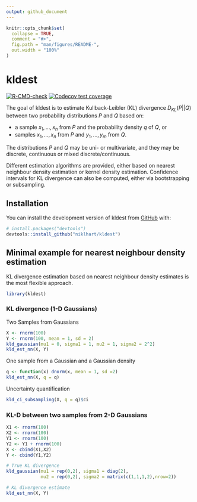 ```yaml
---
output: github_document
---
```


<!-- README.md is generated from README.Rmd. Please edit that file -->

```r
knitr::opts_chunk$set(
  collapse = TRUE,
  comment = "#>",
  fig.path = "man/figures/README-",
  out.width = "100%"
)
```

# kldest

<!-- badges: start -->
[![R-CMD-check](https://github.com/niklhart/kldest/actions/workflows/R-CMD-check.yaml/badge.svg)](https://github.com/niklhart/kldest/actions/workflows/R-CMD-check.yaml)
[![Codecov test coverage](https://codecov.io/gh/niklhart/kldest/branch/master/graph/badge.svg)](https://app.codecov.io/gh/niklhart/kldest?branch=master)
<!-- badges: end -->

The goal of kldest is to estimate Kullback-Leibler (KL) divergence $D_{KL}(P||Q)$
between two probability distributions $P$ and $Q$ based on:

* a sample $x_1,...,x_n$ from $P$ and the probability density $q$ of $Q$, or
* samples $x_1,...,x_n$ from $P$ and $y_1,...,y_m$ from $Q$.

The distributions $P$ and $Q$ may be uni- or multivariate, and they may be 
discrete, continuous or mixed discrete/continuous.

Different estimation algorithms are provided, either based on nearest neighbour 
density estimation or kernel density estimation. Confidence intervals for KL
divergence can also be computed, either via bootstrapping or subsampling. 

## Installation

You can install the development version of kldest from [GitHub](https://github.com/) with:

``` r
# install.packages("devtools")
devtools::install_github("niklhart/kldest")
```

## Minimal example for nearest neighbour density estimation

KL divergence estimation based on nearest neighbour density estimates is the 
most flexible approach.

```r
library(kldest)
```

### KL divergence (1-D Gaussians)

Two Samples from Gaussians

```r
X <- rnorm(100)
Y <- rnorm(100, mean = 1, sd = 2)
kld_gaussian(mu1 = 0, sigma1 = 1, mu2 = 1, sigma2 = 2^2)
kld_est_nn(X, Y)
```

One sample from a Gaussian and a Gaussian density

```r
q <- function(x) dnorm(x, mean = 1, sd =2)
kld_est_nn(X, q = q)
```

Uncertainty quantification

```r
kld_ci_subsampling(X, q = q)$ci
```


### KL-D between two samples from 2-D Gaussians

```r
X1 <- rnorm(100)
X2 <- rnorm(100)
Y1 <- rnorm(100)
Y2 <- Y1 + rnorm(100)
X <- cbind(X1,X2)
Y <- cbind(Y1,Y2)

# True KL divergence
kld_gaussian(mu1 = rep(0,2), sigma1 = diag(2),
             mu2 = rep(0,2), sigma2 = matrix(c(1,1,1,2),nrow=2))

# KL divergence estimate
kld_est_nn(X, Y)
```

